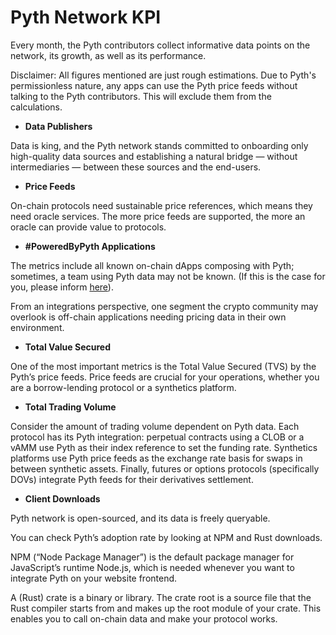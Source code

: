 # Pyth Network KPI

Every month, the Pyth contributors collect informative data points on the network, its growth, as well as its performance.

Disclaimer: All figures mentioned are just rough estimations. Due to Pyth's permissionless nature, any apps can use the Pyth price feeds without talking to the Pyth contributors. This will exclude them from the calculations.

- **Data Publishers**

Data is king, and the Pyth network stands committed to onboarding only high-quality data sources and establishing a natural bridge — without intermediaries — between these sources and the end-users.

- **Price Feeds**

On-chain protocols need sustainable price references, which means they need oracle services. The more price feeds are supported, the more an oracle can provide value to protocols.

- **#PoweredByPyth Applications**

The metrics include all known on-chain dApps composing with Pyth; sometimes, a team using Pyth data may not be known. (If this is the case for you, please inform [here](https://yyyf63zqhtu.typeform.com/ContactPyth?typeform-source=pyth.network)).

From an integrations perspective, one segment the crypto community may overlook is off-chain applications needing pricing data in their own environment.

- **Total Value Secured**

One of the most important metrics is the Total Value Secured (TVS) by the Pyth’s price feeds. Price feeds are crucial for your operations, whether you are a borrow-lending protocol or a synthetics platform.

- **Total Trading Volume**

Consider the amount of trading volume dependent on Pyth data. Each protocol has its Pyth integration: perpetual contracts using a CLOB or a vAMM use Pyth as their index reference to set the funding rate. Synthetics platforms use Pyth price feeds as the exchange rate basis for swaps in between synthetic assets. Finally, futures or options protocols (specifically DOVs) integrate Pyth feeds for their derivatives settlement.

- **Client Downloads**

Pyth network is open-sourced, and its data is freely queryable.

You can check Pyth’s adoption rate by looking at NPM and Rust downloads.

NPM (“Node Package Manager”) is the default package manager for JavaScript’s runtime Node.js, which is needed whenever you want to integrate Pyth on your website frontend.

A (Rust) crate is a binary or library. The crate root is a source file that the Rust compiler starts from and makes up the root module of your crate. This enables you to call on-chain data and make your protocol works.
